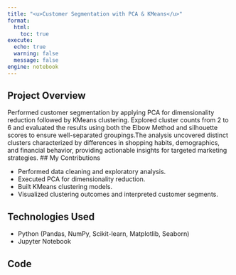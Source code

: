 ```yaml
---
title: "<u>Customer Segmentation with PCA & KMeans</u>"
format:
  html:
    toc: true
execute:
  echo: true
  warning: false
  message: false
engine: notebook
---
```


## Project Overview

Performed customer segmentation by applying PCA for dimensionality reduction followed by KMeans clustering. Explored cluster counts from 2 to 6 and evaluated the results using both the Elbow Method and silhouette scores to ensure well-separated groupings.The analysis uncovered distinct clusters characterized by differences in shopping habits, demographics, and financial behavior, providing actionable insights for targeted marketing strategies.
## My Contributions

-   Performed data cleaning and exploratory analysis.
-   Executed PCA for dimensionality reduction.
-   Built KMeans clustering models.
-   Visualized clustering outcomes and interpreted customer segments.

## Technologies Used

-   Python (Pandas, NumPy, Scikit-learn, Matplotlib, Seaborn)
-   Jupyter Notebook

## Code